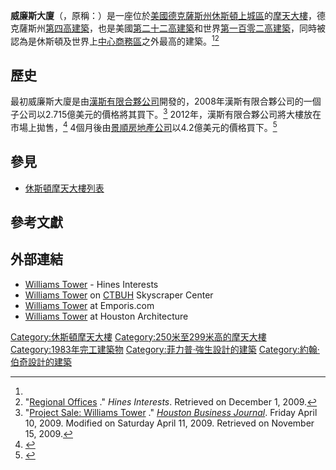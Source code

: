 {{noteTA
|G1=USState
|1=zh-tw:菲力普·強生; zh-cn:菲利普·约翰逊; zh-hk:菲利浦·莊臣; zh-sg:菲力普·约翰逊; zh-mo:菲力普·約翰遜;
}}
{{Infobox building
| name               = 威廉斯大廈 <br> Williams Tower
| image              = Williamstower.jpg
| image_size         = 250px
| caption            =
| location           = [[美國|美國]][[德克薩斯州|德克薩斯州]][[休斯頓|休斯頓]]橡樹大道2800號
| latd  = 29| latm = 44| lats = 14| latNS = N
| longd = 95| longm = 27| longs = 41| longEW = W
| iso_region         = US_source:dewiki
| coordinates_display= title
| status             =
| start_date          = 
| completion_date     = 1983年
| opened_date         = {{Start date and age|1983}}
| inauguration_date   = 
| opening            =
| building_type      =
| antenna_spire      =
| architectural_style = [[后现代主义|后现代主义]]
| roof                = {{convert|275|m|ft|abbr=on}}
| top_floor           = 
| observatory         = 
| other_dimensions    = 
| floor_count         = 64
| floor_area          = {{convert|1,483,308|sqft|m2|abbr=on}}
| elevator_count      = 49 <ref>{{cite web |title=Williams Tower : 2800 Post Oak Boulevard, Houston, Texas :: Glass Steel and Stone |accessdate=2009-04-17 |url=http://www.glasssteelandstone.com/BuildingDetail/542.php |deadurl=yes |archiveurl=https://web.archive.org/web/20090420150636/http://glasssteelandstone.com/BuildingDetail/542.php |archivedate=2009-04-20 }}</ref>
| cost               = 3億美元
| architect          = [[菲力普·強生|菲力普·強生]]和[[約翰·伯奇|約翰·伯奇]]
| structural_engineer= CBM Engineers Inc.
| main_contractor    =
| developer          =
| owner              = 
}}
'''威廉斯大廈'''（{{lang-en|Williams Tower}}，原稱：{{lang|en|Transco Tower}}）是一座位於[[美國|美國]][[德克薩斯州|德克薩斯州]][[休斯頓上城區|休斯頓上城區]]的[[摩天大樓|摩天大樓]]，德克薩斯州[[德克薩斯州摩天大樓列表|第四高建築]]，也是美國[[美國摩天大樓列表|第二十二高建築]]和世界[[摩天大樓列表|第一百零二高建築]]，同時被認為是休斯頓及世界上[[中心商務區|中心商務區]]之外最高的建築。<ref name="ProjectSale" /><ref>"[http://www.hines.com/contact/offices/ Regional Offices] {{Wayback|url=http://www.hines.com/contact/offices/ |date=20130525222015 }}." ''Hines Interests''. Retrieved on December 1, 2009.</ref>

==歷史==
最初威廉斯大廈是由[[漢斯有限合夥公司|漢斯有限合夥公司]]開發的，2008年漢斯有限合夥公司的一個子公司以2.715億美元的價格將其買下。<ref name="ProjectSale">"[http://houston.bizjournals.com/houston/stories/2009/04/13/focus12.html Project Sale: Williams Tower] {{Wayback|url=http://houston.bizjournals.com/houston/stories/2009/04/13/focus12.html |date=20150527203131 }}." ''[[Houston_Business_Journal|Houston Business Journal]]''. Friday April 10, 2009. Modified on Saturday April 11, 2009. Retrieved on November 15, 2009.</ref> 2012年，漢斯有限合夥公司將大樓放在市場上拋售，<ref>{{cite web
|url=http://www.thesquarefoot.com/blog/posts/williams-tower-hits-the-open-market-could-alter-houston's-office-space-leasing-landscape
|date=2012-08-12
|publisher=TheSquareFoot
|title=Williams Tower hits the open market, could alter Houston's office space leasing landscape
|access-date=2013-06-11
|archive-date=2016-03-07
|archive-url=https://web.archive.org/web/20160307201500/https://www.thesquarefoot.com/blog/posts/williams-tower-hits-the-open-market-could-alter-houston's-office-space-leasing-landscape
|dead-url=yes
}}</ref> 4個月後由[[景順房地產公司|景順房地產公司]]以4.2億美元的價格買下。<ref>{{cite web
|url=http://www.chron.com/business/real-estate/article/Source-Invesco-is-buyer-for-Williams-Tower-4091505.php
|date=2012-12-04
|publisher=Houston Chronicle
|title=Williams Tower deal pegged at about $420 million
|access-date=2013-06-11
|archive-date=2015-09-25
|archive-url=https://web.archive.org/web/20150925142619/http://www.chron.com/business/real-estate/article/Source-Invesco-is-buyer-for-Williams-Tower-4091505.php
|dead-url=no
}}</ref>

==參見==
* [[休斯頓摩天大樓列表|休斯頓摩天大樓列表]]

==參考文獻==
{{Reflist}}

==外部連結==
{{stack begin}}
{{Commonscat|Williams Tower|威廉斯大廈}}
{{stack end}}
*[https://www.webcitation.org/6KdnqYEsw?url=http://www.hines.com/property/detail.aspx?id=264 Williams Tower] - Hines Interests
* [https://archive.is/20130202065411/http://skyscrapercenter.com/houston/williams-tower/ Williams Tower] on [[CTBUH|CTBUH]] Skyscraper Center
*[http://www.emporis.com/en/wm/bu/?id=117714 Williams Tower] {{Wayback|url=http://www.emporis.com/en/wm/bu/?id=117714 |date=20070930080923 }} at Emporis.com
*[http://www.houstonarchitecture.com/Building/542/United_States/Texas/Houston/West_Loop/77056/Williams_Tower.php Williams Tower] at Houston Architecture

[[Category:休斯頓摩天大樓|Category:休斯頓摩天大樓]]
[[Category:250米至299米高的摩天大樓|Category:250米至299米高的摩天大樓]]
[[Category:1983年完工建築物|Category:1983年完工建築物]]
[[Category:菲力普·強生設計的建築|Category:菲力普·強生設計的建築]]
[[Category:約翰·伯奇設計的建築|Category:約翰·伯奇設計的建築]]